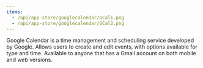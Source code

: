 ```yaml
---
items:
  - /api/app-store/googlecalendar/GCal1.png
  - /api/app-store/googlecalendar/GCal2.png
---
```


Google Calendar is a time management and scheduling service developed by Google. Allows users to create and edit events, with options available for type and time. Available to anyone that has a Gmail account on both mobile and web versions.
